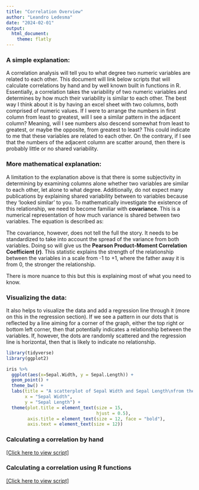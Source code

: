 ```yaml
---
title: "Correlation Overview"
author: "Leandro Ledesma"
date: "2024-02-01"
output: 
  html_document:
    theme: flatly
---
```



### A simple explanation:

A correlation analysis will tell you to what degree two numeric variables are related to each other. This document will link below scripts that will calculate correlations by hand and by well known built in functions in R. Essentially, a correlation takes the variability of two numeric variables and determines by how much their variability is similar to each other. The best way I think about it is by having an excel sheet with two columns, both comprised of numeric values. If I were to arrange the numbers in first column from least to greatest, will I see a similar pattern in the adjacent column? Meaning, will I see numbers also descend somewhat from least to greatest, or maybe the opposite, from greatest to least? This could indicate to me that these variables are related to each other. On the contrary, if I see that the numbers of the adjacent column are scatter around, then there is probably little or no shared variability.

### More mathematical explanation:

A limitation to the explanation above is that there is some subjectivity in determining by examining columns alone whether two variables are similar to each other, let alone to what degree. Additionally, do not expect many publications by explaining shared variability between to variables because they 'looked similar' to you. To mathematically investigate the existence of this relationship, we need to become familiar with **covariance**. This is a numerical representation of how much variance is shared between two variables. The equation is described as:

\begin{align*}

cov_{XY} = \frac {\Sigma (X - \overline{X}) (Y - \overline{Y})} {N - 1}

\end{align*}

The covariance, however, does not tell the full the story. It needs to be standardized to take into account the spread of the variance from both variables. Doing so will give us the **Pearson Product-Moment Correlation Coefficient (r)**. This statistic explains the strength of the relationship between the variables in a scale from -1 to +1, where the father away it is from 0, the stronger the relationship.

\begin{align*}

r = \frac {cov_{XY}} {S_{x}S_{y}}

\end{align*}

There is more nuance to this but this is explaining most of what you need to know. 

### Visualizing the data:

It also helps to visualize the data and add a regression line through it (more on this in the regression section). If we see a pattern in our dots that is reflected by a line aiming for a corner of the graph, either the top right or bottom left corner, then that potentially indicates a relationship between the variables. If, however, the dots are randomly scattered and the regression line is horizontal, then that is likely to indicate no relationship.  

```r
library(tidyverse)
library(ggplot2)

iris %>%
  ggplot(aes(x=Sepal.Width, y = Sepal.Length)) +
  geom_point() +
  theme_bw() +
  labs(title = "A scatterplot of Sepal Width and Sepal Length\nfrom the iris dataset",
       x = "Sepal Width",
       y = "Sepal Length") +
  theme(plot.title = element_text(size = 15,
                                  hjust = 0.5),
        axis.title = element_text(size = 12, face = "bold"),
        axis.text = element_text(size = 12))


```

### Calculating a correlation by hand


[[Click here to view script]](https://leoledesma237.github.io/LeoWebsite/Correlation.Scripts/Correlation.by.Hand.html)


### Calculating a correlation using R functions

[[Click here to view script]](https://leoledesma237.github.io/LeoWebsite/Correlation.Scripts/Correlation.Code.html)


